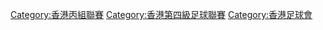 [[Category:香港丙組聯賽|Category:香港丙組聯賽]]
[[Category:香港第四級足球聯賽|Category:香港第四級足球聯賽]]
[[Category:香港足球會|Category:香港足球會]]